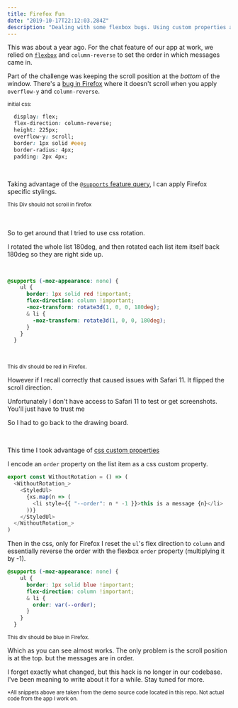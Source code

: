 ```yaml
---
title: Firefox Fun
date: "2019-10-17T22:12:03.284Z"
description: "Dealing with some flexbox bugs. Using custom properties and rotations."
---
```



This was about a year ago. For the chat feature of our app at work, we relied on [`flexbox`](https://developer.mozilla.org/en-US/docs/Web/CSS/CSS_Flexible_Box_Layout/Basic_Concepts_of_Flexbox) and `column-reverse` to set the order in which messages came in.

Part of the challenge was keeping the scroll position at the *bottom* of the window.
There's a [bug in Firefox](https://bugzilla.mozilla.org/show_bug.cgi?id=1042151) where it doesn't scroll when you apply `overflow-y` and `column-reverse`.

<small>initial css:</small>

```css
  display: flex;
  flex-direction: column-reverse;
  height: 225px;
  overflow-y: scroll;
  border: 1px solid #eee;
  border-radius: 4px;
  padding: 2px 4px;
```
<br/>

Taking advantage of the [`@supports` feature query](https://developer.mozilla.org/en-US/docs/Web/CSS/@supports), I can apply Firefox specific stylings.

<small>This Div should not scroll in firefox</small>
<DoesntScrollFF />


<br/>
<br/>
So to get around that I tried to use css rotation.

I rotated the whole list 180deg, and then rotated each list item itself back 180deg so they are right side up.

<br/>

```css
@supports (-moz-appearance: none) {
    ul {
      border: 1px solid red !important;
      flex-direction: column !important;
      -moz-transform: rotate3d(1, 0, 0, 180deg);
      & li {
        -moz-transform: rotate3d(1, 0, 0, 180deg);
      }
    }
  }
```
<br/>

<small>This div should be red in Firefox.</small>

<WithRotation />

However if I recall correctly that caused issues with Safari 11.
It flipped the scroll direction.

Unfortunately I don't have access to Safari 11 to test or get
screenshots. You'll just have to trust me

So I had to go back to the drawing board.


<br />

This time I took advantage of [css custom properties](https://css-tricks.com/css-attr-function-got-nothin-custom-properties)


I encode an `order` property on the list item as a css custom property.

```javascript
export const WithoutRotation = () => (
  <WithoutRotation_>
    <StyledUl>
      {xs.map(n => (
        <li style={{ "--order": n * -1 }}>this is a message {n}</li>
      ))}
    </StyledUl>
  </WithoutRotation_>
)
```

Then in the css, only for Firefox I reset the `ul`'s flex direction to `column` and
essentially reverse the order with the flexbox `order` property
(multiplying it by -1).

```css
@supports (-moz-appearance: none) {
    ul {
      border: 1px solid blue !important;
      flex-direction: column !important;
      & li {
        order: var(--order);
      }
    }
  }
```

<small>This div should be blue in Firefox.</small>

<WithoutRotation />

Which as you can see almost works. The only problem is the scroll
position is at the top. but the messages are in order.


I forget exactly what changed, but this hack is no longer in our codebase.
I've been meaning to write about it for a while. 
Stay tuned for more.

<small>*All snippets above are taken from the demo source code located in this repo. Not actual code from the app I work on.</small>
<br />
<br />
<br />